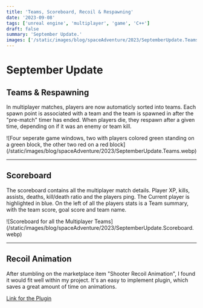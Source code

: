 ```yaml
---
title: 'Teams, Scoreboard, Recoil & Respawning'
date: '2023-09-08'
tags: ['unreal engine', 'multiplayer', 'game', 'C++']
draft: false
summary: 'September Update.'
images: ['/static/images/blog/spaceAdventure/2023/SeptemberUpdate.Teams.webp']
---
```


# September Update

## Teams & Respawning

In multiplayer matches, players are now automaticly sorted into teams.
Each spawn point is associated with a team and the team is spawned in after the "pre-match" timer has ended.
When players die, they respawn after a given time, depending on if it was an enemy or team kill.

<div>
  ![Four seperate game windows, two with players colored green standing on a green block, the other
  two red on a red block](/static/images/blog/spaceAdventure/2023/SeptemberUpdate.Teams.webp)
</div>

---

## Scoreboard

The scoreboard contains all the multiplayer match details.
Player XP, kills, assists, deaths, kill/death ratio and the players ping.
The Current player is highlighted in blue.
On the left of all the players stats is a Team summary, with the team score, goal score and team name.

<div>
  ![Scoreboard for all the Multiplayer
  Teams](/static/images/blog/spaceAdventure/2023/SeptemberUpdate.Scoreboard.webp)
</div>

---

## Recoil Animation

After stumbling on the marketplace item "Shooter Recoil Animation", I found it would fit well within my project.
It's an easy to implement plugin, which saves a great amount of time on animations.

[Link for the Plugin](https://www.unrealengine.com/marketplace/en-US/product/procedural-recoil-animation-system)

<VideoPlayer loop autoPlay muted src="/static/vids/september/Recoil.webm" />
